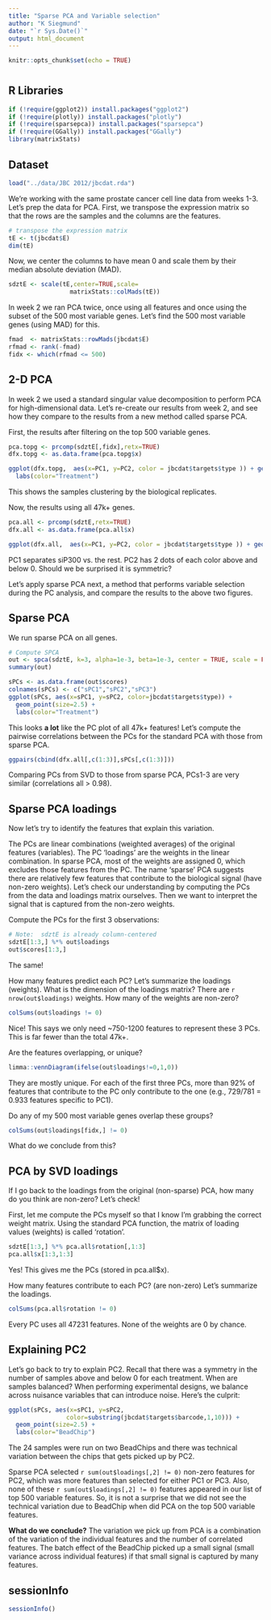 ```yaml
---
title: "Sparse PCA and Variable selection"
author: "K Siegmund"
date: "`r Sys.Date()`"
output: html_document
---
```


```r
knitr::opts_chunk$set(echo = TRUE)
```
# {.tabset}

## R Libraries

```r
if (!require(ggplot2)) install.packages("ggplot2")
if (!require(plotly)) install.packages("plotly")
if (!require(sparsepca)) install.packages("sparsepca")
if (!require(GGally)) install.packages("GGally")
library(matrixStats)
```

## Dataset


```r
load("../data/JBC 2012/jbcdat.rda")
```

We're working with the same prostate cancer cell line data from weeks 1-3. Let's prep the data for PCA.  First, we transpose the expression matrix so that the rows are the samples and the columns are the features.

```r
# transpose the expression matrix
tE <- t(jbcdat$E)
dim(tE)
```

Now, we center the columns to have mean 0 and scale them by their median absolute deviation (MAD).

```r
sdztE <- scale(tE,center=TRUE,scale=
                 matrixStats::colMads(tE))
```

In week 2 we ran PCA twice, once using all features and once using the subset of the 500 most variable genes. Let's find the 500 most variable genes (using MAD) for this.

```r
fmad  <- matrixStats::rowMads(jbcdat$E)
rfmad <- rank(-fmad)
fidx <- which(rfmad <= 500)
```

## 2-D PCA

In week 2 we used a standard singular value decomposition to perform PCA for high-dimensional data. Let's re-create our results from week 2, and see how they compare to the results from a new method called sparse PCA.

First, the results after filtering on the top 500 variable genes.

```r
pca.topg <- prcomp(sdztE[,fidx],retx=TRUE)
dfx.topg <- as.data.frame(pca.topg$x)

ggplot(dfx.topg,  aes(x=PC1, y=PC2, color = jbcdat$targets$type )) + geom_point(size=2.5) +
  labs(color="Treatment")
```

This shows the samples clustering by the biological replicates.

Now, the results using all 47k+ genes.

```r
pca.all <- prcomp(sdztE,retx=TRUE)
dfx.all <- as.data.frame(pca.all$x)

ggplot(dfx.all,  aes(x=PC1, y=PC2, color = jbcdat$targets$type )) + geom_point(size=2.5) + labs(color="Treatment")
```

PC1 separates siP300 vs. the rest. PC2 has 2 dots of each color above and below 0.  Should we be surprised it is symmetric?

Let's apply sparse PCA next, a method that performs variable selection during the PC analysis, and compare the results to the above two figures.

## Sparse PCA

We run sparse PCA on all genes.

```r
# Compute SPCA
out <- spca(sdztE, k=3, alpha=1e-3, beta=1e-3, center = TRUE, scale = FALSE, verbose=0)
summary(out)
```

```r
sPCs <- as.data.frame(out$scores)
colnames(sPCs) <- c("sPC1","sPC2","sPC3")
ggplot(sPCs, aes(x=sPC1, y=sPC2, color=jbcdat$targets$type)) +
  geom_point(size=2.5) +
  labs(color="Treatment")
```

This looks **a lot** like the PC plot of all 47k+ features! Let's compute the pairwise correlations between the PCs for the standard PCA with those from sparse PCA.

```r
ggpairs(cbind(dfx.all[,c(1:3)],sPCs[,c(1:3)]))
```

Comparing PCs from SVD to those from sparse PCA, PCs1-3 are very similar (correlations all > 0.98).

## Sparse PCA loadings

Now let's try to identify the features that explain this variation. 

The PCs are linear combinations (weighted averages) of the original features (variables). The PC 'loadings' are the weights in the linear combination.  In sparse PCA, most of the weights are assigned 0, which excludes those features from the PC. The name 'sparse' PCA suggests there are relatively few features that contribute to the biological signal (have non-zero weights). Let's check our understanding by computing the PCs from the data and loadings matrix ourselves. Then we want to interpret the signal that is captured from the non-zero weights.

Compute the PCs for the first 3 observations:
```r
# Note:  sdztE is already column-centered
sdztE[1:3,] %*% out$loadings
out$scores[1:3,]
```

The same!  

How many features predict each PC? Let's summarize the loadings (weights). What is the dimension of the loadings matrix? There are `r nrow(out$loadings)` weights. How many of the weights are non-zero?
```r
colSums(out$loadings != 0)
```

Nice!  This says we only need ~750-1200 features to represent these 3 PCs. This is far fewer than the total 47k+. 

Are the features overlapping, or unique? 
```r
limma::vennDiagram(ifelse(out$loadings!=0,1,0))
```

They are mostly unique. For each of the first three PCs, more than 92% of features that contribute to the PC only contribute to the one (e.g., 729/781 = 0.933 features specific to PC1).

Do any of my 500 most variable genes overlap these groups?
```r
colSums(out$loadings[fidx,] != 0)
```

What do we conclude from this?


## PCA by SVD loadings

If I go back to the loadings from the original (non-sparse) PCA, how many do you think are non-zero? Let's check!

First, let me compute the PCs myself so that I know I'm grabbing the correct weight matrix. Using the standard PCA function, the matrix of loading values (weights) is called 'rotation'.
```r
sdztE[1:3,] %*% pca.all$rotation[,1:3]
pca.all$x[1:3,1:3]
```

Yes! This gives me the PCs (stored in pca.all$x).

How many features contribute to each PC? (are non-zero)
Let's summarize the loadings.
```r
colSums(pca.all$rotation != 0)
```

Every PC uses all 47231 features.  None of the weights are 0 by chance.

## Explaining PC2

Let's go back to try to explain PC2. Recall that there was a symmetry in the number of samples above and below 0 for each treatment. When are samples balanced?  When performing experimental designs, we balance across nuisance variables that can introduce noise.  Here's the culprit:

```r
ggplot(sPCs, aes(x=sPC1, y=sPC2, 
                color=substring(jbcdat$targets$barcode,1,10))) +
  geom_point(size=2.5) +
  labs(color="BeadChip")
```

The 24 samples were run on two BeadChips and there was technical variation between the chips that gets picked up by PC2. 

Sparse PCA selected `r sum(out$loadings[,2] != 0)` non-zero features for PC2, which was more features than selected for either PC1 or PC3.  Also, none of these `r sum(out$loadings[,2] != 0)` features appeared in our list of top 500 variable features. So, it is not a surprise that we did not see the technical variation due to BeadChip when did PCA on the top 500 variable features.  

**What do we conclude?**  The variation we pick up from PCA is a combination of the variation of the individual features and the number of correlated features. The batch effect of the BeadChip picked up a small signal (small variance across individual features) if that small signal is captured by many features.

## sessionInfo

```r
sessionInfo()
```

